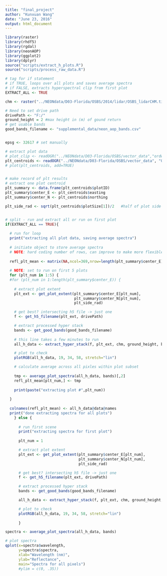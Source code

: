 ```yaml
---
title: "final_project"
author: "Kunxuan Wang"
date: "June 23, 2016"
output: html_document
---
```


```r
library(raster)
library(rhdf5)
library(rgdal)
library(neonAOP)
library(ggplot2)
library(dplyr)
source("scripts/extract_h_plots.R")
source("scripts/process_raw_data.R")

```

```r

# tag for if statement
# if TRUE, loops over all plots and saves average spectra
# if FALSE, extracts hyperspectral clip from first plot
EXTRACT_ALL <- TRUE

chm <- raster("../NEONdata/D03-Florida/OSBS/2014/lidar/OSBS_lidarCHM.tif")

# Need to set drive path
drivePath <- "F:/"
ground_height = 2 #max height in (m) of gound return
# get usable bands
good_bands_filename <- "supplemental_data/neon_aop_bands.csv"


epsg <- 32617 # set manually

# extract plot data
# plot_clip <- readOGR("../NEONdata/D03-Florida/OSBS/vector_data","ordway-crop-20140507-150703")
plt_centroids <- readOGR("../NEONdata/D03-Florida/OSBS/vector_data", "OSBS_PlotCentroids")
# plot(plt_centroids, add=TRUE)


# make record of plt results
# extract one plot centroid
plt_summary <- data.frame(plt_centroids$plotID)
plt_summary$center_E <- plt_centroids$easting
plt_summary$center_N <- plt_centroids$northing

plt_side_rad <- sqrt(plt_centroids$plotSize[1])/2   #half of plot side length


# split - run and extract all or run on first plot
if(EXTRACT_ALL == TRUE){
  
  # run for loop
  print("extracting all plot data, saving average spectra")
  
  # initiate object to store average spectra
  # NOTE: hard coding number of rows, can improve to make more flexible
  
  refl_plt_mean <- matrix(NA,ncol=369,nrow=length(plt_summary$center_E))
  
  # NOTE: set to run on first 5 plots
  for (plt_num in 1:5) {
  #for (plt_num in 1:length(plt_summary$center_E)) {
    
    # extract plot extent
    plt_ext <- get_plot_extent(plt_summary$center_E[plt_num],
                               plt_summary$center_N[plt_num],
                               plt_side_rad)

    # get best? intersecting h5 file -> just one
    f <- get_h5_filename(plt_ext, drivePath)

    # extract processed hyper stack
    bands <- get_good_bands(good_bands_filename)
    
    # this line takes a few minutes to run
    all_h_data <- extract_hyper_stack(f, plt_ext, chm, ground_height, bands)

    # plot to check
    plotRGB(all_h_data, 19, 34, 58, stretch="lin")

    # calculate average across all pixles within plot subset
    
    tmp <- average_plot_spectra(all_h_data, bands)[,2]
    refl_plt_mean[plt_num,] <- tmp
    
    print(paste("extracting plot #",plt_num))
    
  }
  
  colnames(refl_plt_mean) <- all_h_data@data@names
  print("done extracting spectra for all plots")
    } else {
      
      # run first scene
      print("extracting spectra for first plot")
      
      plt_num = 1

      # extract plot extent
      plt_ext <- get_plot_extent(plt_summary$center_E[plt_num],
                                 plt_summary$center_N[plt_num],
                                 plt_side_rad)

      # get best? intersecting h5 file -> just one
      f <- get_h5_filename(plt_ext, drivePath)

      # extract processed hyper stack
      bands <- get_good_bands(good_bands_filename)

      all_h_data <- extract_hyper_stack(f, plt_ext, chm, ground_height, bands)

      # plot to check
      plotRGB(all_h_data, 19, 34, 58, stretch="lin")
      
      }

```

```r
spectra <- average_plot_spectra(all_h_data, bands)

# plot spectra
qplot(x=spectra$wavelength,
      y=spectra$spectra,
      xlab="Wavelength (nm)",
      ylab="Reflectance",
      main="Spectra for all pixels")
      #ylim = c(0, .35))

```

